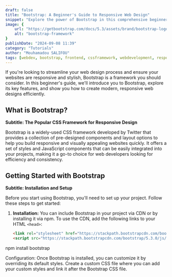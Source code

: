 ```yaml
---
draft: false
title: "Bootstrap: A Beginner's Guide to Responsive Web Design"
snippet: "Explore the power of Bootstrap in this comprehensive beginner's guide. Learn the essentials, dive into its key features, and see how Bootstrap simplifies responsive web design. Discover layout options, component usage, and customizing your styles with Bootstrap."
image: {
    url: "https://getbootstrap.com/docs/5.3/assets/brand/bootstrap-logo-shadow.png",
    alt: "bootstrap-framework"
}
publishDate: "2024-09-08 11:39"
category: "Tutorials"
author: "Mouhamadou SALIFOU"
tags: [webdev, bootstrap, frontend, cssframework, webdevelopment, responsive, layout, components, customization, design]
---
```


If you're looking to streamline your web design process and ensure your websites are responsive and stylish, Bootstrap is a framework you should consider. In this beginner's guide, we'll introduce you to Bootstrap, explore its key features, and show you how to create modern, responsive web designs efficiently.

## What is Bootstrap?

**Subtitle: The Popular CSS Framework for Responsive Design**

Bootstrap is a widely-used CSS framework developed by Twitter that provides a collection of pre-designed components and layout options to help you build responsive and visually appealing websites quickly. It offers a set of styles and JavaScript components that can be easily integrated into your projects, making it a go-to choice for web developers looking for efficiency and consistency.

## Getting Started with Bootstrap

**Subtitle: Installation and Setup**

Before you start using Bootstrap, you'll need to set up your project. Follow these steps to get started:

1. **Installation:** You can include Bootstrap in your project via CDN or by installing it via npm. To use the CDN, add the following links to your HTML `<head>`:

   ```html
   <link rel="stylesheet" href="https://stackpath.bootstrapcdn.com/bootstrap/5.3.0/css/bootstrap.min.css">
   <script src="https://stackpath.bootstrapcdn.com/bootstrap/5.3.0/js/bootstrap.bundle.min.js"></script>
npm install bootstrap

Configuration: Once Bootstrap is installed, you can customize it by overriding its default styles. Create a custom CSS file where you can add your custom styles and link it after the Bootstrap CSS file.
